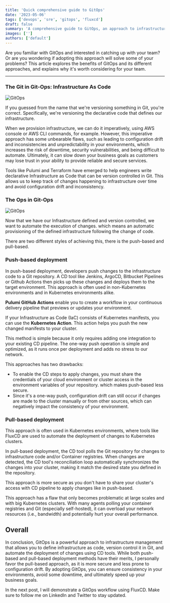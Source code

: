 ```yaml
---
title: 'Quick comprehensive guide to GitOps'
date: '2023-05-06'
tags: ['devops', 'sre', 'gitops', 'fluxcd']
draft: false
summary: 'A comprehensive guide to GitOps, an approach to infrastructure management that involves defining infrastructure as code and version controlling it in Git. The article explores the benefits of GitOps and its different approaches, including push-based and pull-based deployment.'
images: ['']
authors: ['default']
---
```


Are you familiar with GitOps and interested in catching up with your team? Or are you wondering if adopting this approach will solve some of your problems?
This article explores the benefits of GitOps and its different approaches, and explains why it's worth considering for your team.

---

### The Git in Git-Ops: Infrastructure As Code

![GitOps](https://sunnysingh.io/static/1148fbc10e17a19897b82cf82c816d62/2bef9/meta.png)

If you guessed from the name that we're versioning something in Git, you're correct. Specifically, we're versioning the declarative code that defines our infrastructure.

When we provision infrastructure, we can do it imperatively, using AWS console or AWS CLI commands, for example. However, this imperative approach has some unbearable flaws, such as leading to configuration drift and inconsistencies and unpredictability in your environments, which increases the risk of downtime, security vulnerabilities, and being difficult to automate. Ultimately, it can slow down your business goals as customers may lose trust in your ability to provide reliable and secure services.

Tools like Pulumi and Terraform have emerged to help engineers write declarative Infrastructure as Code that can be version controlled in Git. This allows us to keep track of changes happening to infrastructure over time and avoid configuration drift and inconsistency.

### The Ops in Git-Ops

![GitOps](https://raw.githubusercontent.com/RogueDudes/roguedudes.github.io/master/assets/images/automate.jpg)

Now that we have our Infrastructure defined and version controlled, we want to automate the execution of changes. which means an automatic provisioning of the defined infrastructure following the change of code.

There are two different styles of achieving this, there is the push-based and pull-based.

### Push-based deployment

In push-based deployment, developers push changes to the infrastructure code to a Git repository. A CD tool like Jenkins, ArgoCD, Bitbucket Pipelines or Github Actions then picks up these changes and deploys them to the target environment. This approach is often used in non-Kubernetes environments and in Kubernetes environments alike.

**Pulumi GitHub Actions** enable you to create a workflow in your continuous delivery pipeline that previews or updates your environment.

If your Infrastructure as Code (IaC) consists of Kubernetes manifests, you can use the **Kubernetes Action**. This action helps you push the new changed manifests to your cluster.

This method is simple because it only requires adding one integration to your existing CD pipeline. The one-way push operation is simple and optimized, as it runs once per deployment and adds no stress to our network.

This approaches has two drawbacks:

- To enable the CD steps to apply changes, you must share the credentials of your cloud environment or cluster access in the environment variables of your repository. which makes push-based less secure.
- Since it's a one-way push, configuration drift can still occur if changes are made to the cluster manually or from other sources, which can negatively impact the consistency of your environment.

### Pull-based deployment

This approach is often used in Kubernetes environments, where tools like FluxCD are used to automate the deployment of changes to Kubernetes clusters.

In pull-based deployment, the CD tool polls the Git repository for changes to infrastructure code and/or Container registries. When changes are detected, the CD tool's reconciliation loop automatically synchronizes the changes into your cluster, making it match the desired state you defined in the repository.

This approach is more secure as you don't have to share your cluster's access with CD pipeline to apply changes like in push-based.

This approach has a flaw that only becomes problematic at large scales and with big Kubernetes clusters. With many agents polling your container registries and Git (especially self-hosted), it can overload your network resources (i.e., bandwidth) and potentially hurt your overall performance.

## Overall

In conclusion, GitOps is a powerful approach to infrastructure management that allows you to define infrastructure as code, version control it in Git, and automate the deployment of changes using CD tools. While both push-based and pull-based deployment methods have their merits, I personally favor the pull-based approach, as it is more secure and less prone to configuration drift. By adopting GitOps, you can ensure consistency in your environments, avoid some downtime, and ultimately speed up your business goals.

In the next post, I will demonstrate a GitOps workflow using FluxCD. Make sure to follow me on LinkedIn and Twitter to stay updated.
